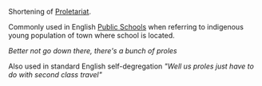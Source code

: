 Shortening of [[Proletariat]]. 

Commonly used in English [[Public School]]s when referring to indigenous young population of town where school is located.

''Better not go down there, there's a bunch of proles''

Also used in standard English self-degregation ''"Well us proles just have to do with second class travel"''